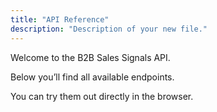 ```yaml
---
title: "API Reference"
description: "Description of your new file."
---
```


Welcome to the B2B Sales Signals API.

Below you’ll find all available endpoints.

You can try them out directly in the browser.